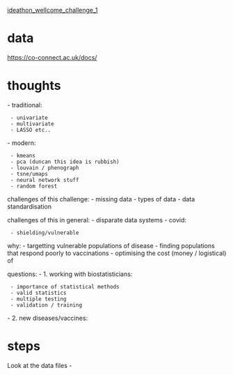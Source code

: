 [[ideathon_wellcome_challenge_1]]

= data =
https://co-connect.ac.uk/docs/

= thoughts =
- traditional:
  - univariate
  - multivariate
  - LASSO etc..
- modern:
  - kmeans
  - pca (duncan this idea is rubbish) 
  - louvain / phenograph
  - tsne/umaps
  - neural network stuff
  - random forest

challenges of this challenge:
- missing data
- types of data
- data standardisation

challenges of this in general:
- disparate data systems
- covid:
  - shielding/vulnerable

why:
- targetting vulnerable populations of disease
- finding populations that respond poorly to vaccinations
- optimising the cost (money / logistical) of 

questions:
- 1. working with biostatisticians:
  - importance of statistical methods
  - valid statistics
  - multiple testing
  - validation / training
- 2. new diseases/vaccines:




= steps =

Look at the data files - 
